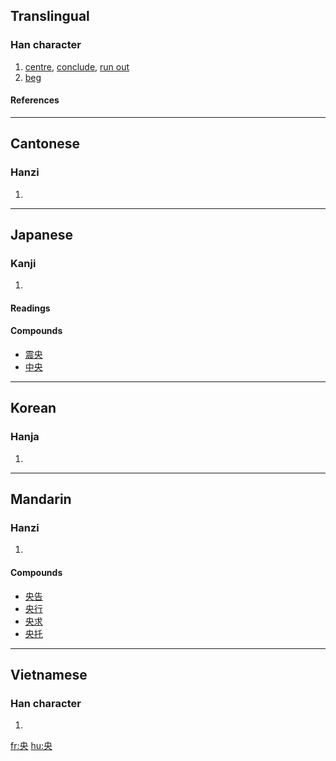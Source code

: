 ==Translingual==
===Han character===
{{Han char|rn=37|rad=大|as=02|sn=5|four=5003<sub>0</sub>|canj=中月大 (LBK)}}
# [[centre]], [[conclude]], [[run out]]
# [[beg]]
====References====
{{Han ref|kx=0249.050|dkj=05840|dj=0508.030|hdz=10524.060|uh=592E|ud=22830|bh=A5A1|bd=42401}}
----
==Cantonese==
===Hanzi===
{{yue-hanzi|jyut=|y=yeung1}}
# {{defn|Cantonese}}
----
==Japanese==
===Kanji===
{{ja-kanji|grade=3|rs=大02}}
# {{defn|Japanese}} 
====Readings====
{{ja-readings|on=[[おう]] (ō)|kun=[[なかば]] (nakaba)}}

====Compounds====
*[[震央]]
*[[中央]]
----
==Korean==
===Hanja===
{{ko-hanja|hangeul=앙|rv=ang|mr=ang}}
# {{defn|Korean}}
----
==Mandarin==
===Hanzi===
{{cmn-hanzi|pin=[[bèn]] (ben4), [[yāng]] (yang1)|wg=pen<sup>4</sup>, yang<sup>1</sup>}}
# {{defn|Mandarin}}

====Compounds====
*[[央告]]
*[[央行]]
*[[央求]]
*[[央托]]
----
==Vietnamese==
===Han character===
{{vi-hantu|ương}}
# {{defn|Vietnamese}}

[[fr:央]]
[[hu:央]]